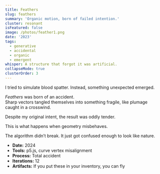 ```yaml
---
title: Feathers
slug: feathers
summary: 'Organic motion, born of failed intention.'
cluster: resonant
isFeatured: false
image: /photos/feather1.png
date: '2023'
tags:
  - generative
  - accidental
  - organic
  - emergent
whisper: A structure that forgot it was artificial.
collapseMode: true
clusterOrder: 3
---
```



<ProjectOverview>
I tried to simulate blood spatter.  
Instead, something unexpected emerged.  

*Feathers* was born of an accident.  
Sharp vectors tangled themselves into something fragile, like plumage caught in a crosswind.

Despite my original intent, the result was oddly tender.

This is what happens when geometry misbehaves.
</ProjectOverview>

<MediaSection title="Gallery">
<div className="grid grid-cols-2 sm:grid-cols-3 md:grid-cols-5 gap-4">
  <ZoomImage src="/photos/feather2.png" alt="Feathers, Part 2" />
  <ZoomImage src="/photos/feather3.png" alt="Feathers, Part 3" />
   <ZoomImage src="/photos/feather4.png" alt="Feathers, Part 4" />
</div>
</MediaSection>

<FieldNote>
The algorithm didn’t break.  
It just got confused enough to look like nature.
</FieldNote>

<CollapseMetadata>
  <ul>
    <li><strong>Date:</strong> 2024</li>
    <li><strong>Tools:</strong> p5.js, curve vertex misalignment</li>
    <li><strong>Process:</strong> Total accident</li>
    <li><strong>Iterations:</strong> 12</li>
    <li><strong>Artifacts:</strong> If you put these in your inventory, you can fly</li>
  </ul>
</CollapseMetadata>

<CallToAction email="aaron.demby.jones@gmail.com" />
